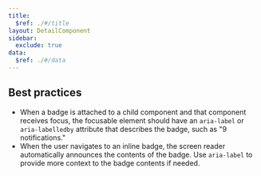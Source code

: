 ```yaml
---
title:
  $ref: ./#/title
layout: DetailComponent
sidebar:
  exclude: true
data:
  $ref: ./#/data
---
```


## Best practices

- When a badge is attached to a child component and that component receives focus, the focusable element should have an `aria-label` or `aria-labelledby` attribute that describes the badge, such as "9 notifications."
- When the user navigates to an inline badge, the screen reader automatically announces the contents of the badge. Use `aria-label` to provide more context to the badge contents if needed.
